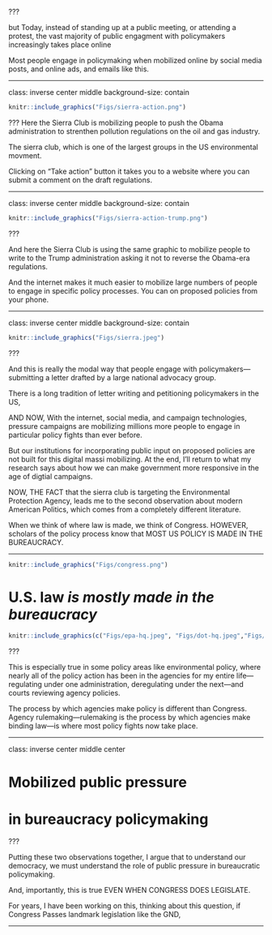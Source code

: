 <!--
An example dashboard is available here: <https://judgelord.github.io/correspondence/FERC/DOE_FERC-letter-coding.html

<!--
```r
include_graphics(here("figs", "check-company.png"))
```


```r
include_graphics(here("figs", "check-backslashes.png"))
```

# References 

```r
knitr::write_bib(c('knitr','rmarkdown','posterdown','pagedown'), 'packages.bib')
```



<!--
TODO 
Bloomington

The textrank algorithm creates a bipartite network of sentence pairs that share words and then applies Google Pagerank on the sentence network to rank sentences [@textrank]. This is the summary method I use, in part because many federal agencies used the textrank algorithm to summarize public comments. This means that the sentences chosen by textrank may be especially likely to be seen and quoted by agency officials responding to comments.  

Topic models also provide helpful summary information. Frequent and exclusive words associated with the topic(s) occurring in the highest proportions in the document may be helpful summary information. 

Similarly, the results of supervised machine classification can also simplify human coding [@Sebok2021]. For example, @Chou2019 use k-means clustering to classify sentences in audit reports and select sentences close to cluster centroids as summaries for human auditors. Humans with basic domain knowledge are well-suited to check and correct the results of machine coding. Human coders might dig deeper into cases where the machine coding looks off (given other available metadata, like associated entities, summaries, or topics). As humans do such a task, they likely learn how the classifier(s) tend to error. Future human and computational attention can then be paid to those cases. 


Nothing is language-dependent. Whereas statistical models of word frequencies require language-dependent preprocessing for dimension reduction [@Lucas2015], regex tables and text reuse are not.


# Classification 
"The tasks of estimating category percentages (quantification) or classifying individual documents (classification) both begin by analyzing a small subset of documents with (usually hand-coded) category labels." [@Jerzak2019]

The brand of linguistics that focuses on the combinations of words we use emphasises the recurring nature of phrases. 
"utterances are formed by repetition, modification, and concatenation of previously-known phrases consisting of more than one word...we speak mostly by stitching together swatches of text that we have heard before."
[@Becker1975]

Numerical representation of text documents can have an outsized impact on the results (see Denny and Spirling, 2016; Levy, Goldberg, and Dagan, 2015). 

A corpus may lack textual discrimination regarding word frequencies [@Jerzak2019], but still be classified by phrases long enough that they are highly unlikely to appear by chance. 

Another advangage of key phrases is that it cleanly allows texts to appear in multiple groups. 
--> 



<!---

class: inverse center

# The Broader Project: Public Pressure


Mobilization


(Grassroots, Astroturf, Elected officials)

↓

Getting policymakers' attention and framing policy debates

↓

Substantive policy influence

↓

Surviving judicial review

???
Hi, my name is Devin Judge-Lord; I'm a postdoc at Harvard Univ.
I am so grateful to be able to share some of my research with you.

- The paper I am presenting today is a part of a larger BOOK project EXPLORING the impact of public pressure on policymaking in the United States.

Chapters of the book cover everything from how groups mobilize people and elected officials to assessing the substantive policy influence of public pressure campaigns and then even to assessing the effects of public pressure on judicial review---whether courts uphold or strike down policies. 

---

class: inverse center

# The Broader Project: Public Pressure


Mobilization (Ch. 1-4)


(Grassroots, Astroturf, Elected officials)

↓

Getting policymakers' attention and framing policy debates (Ch. 5-6)

↓

Substantive policy influence (Ch. 7)

↓

Surviving judicial review (Ch. 8)

???
Hi, my name is Devin Judge-Lord; I'm a postdoc at Harvard Univ.
I am so grateful to be able to share some of my research with you.

- The paper I am presenting today is a part of a larger BOOK project EXPLORING the impact of public pressure on policymaking in the United States.

Chapters of the book cover everything from how groups mobilize people and elected officials, to assessing the substantive policy influence of public pressure campaigns, and then even to assessing the effects of public pressure on judicial review---whether courts uphold or strike down policies. 

---


class: inverse center

# The Broader Project: Public Pressure


Mobilization


(Grassroots, Astroturf, Elected officials)

<mark>↓

<mark>Getting policymakers' attention and framing policy debates</mark>

↓

Substantive policy influence

↓

Surviving judicial review


???

It is a middle step in the causal chain from mobilization to substantive policy influence.

Specifically, I'm going assess the aggregate effects of many linked campaigns on the discourse and issue frames in the policy process---that is, how a movement affects policymaking across institutions and over time.


???

Given  that slide, you are pro

Mobilizing in bureaucratic policymaking 

- unelected bureaucrats should not care 

--->


<!--
But before I talk about environmental justice and climate change activism, I first want to start with two broader observations about our American politics and democracy that motivate my work

---

class: inverse center middle

# Public participation

???

The first is about the nature of public participation. And I'm focusing here no participation beyond elections, but participation in particular policy debates. 

When we think about voice in government decision, the image that comes to mind might be something like this Norman Rockwell painting 

---

class: inverse center middle
background-image: URL(Figs/freedom-of-speech.jpg)
background-size: contain

???

Here a man stands up and voices his opinion at a public meeting. From is dress, we are told that he is working class, not elite, and yet he is heard. 

But a fundamental observation from the literature on public participation, going back to Verba and Nie and the vast literature on social movements, is that most people particpate when they are mobilized by public pressure campaigns run by organized groups.

To be acurate today. Rockwell would need to paint this man and his allies in matching t-shirts reading from the script provided by the mobilizing organization. 

---

class: inverse center middle


# Public participation 
# *is mobilized by groups*

???

So that is the first observation, that participation is mobilized by groups. 

---


background-image: url(Figs/EPA-protest-nurses.jpg)
background-size: cover

---

background-image: url(Figs/EPA_protest_kills_jobs.jpg)
background-size: cover

<!--

---

background-image: url(Figs/climatemarchDC.jpg)
background-size: cover

---

background-image: url(Figs/climatemarchDCej.jpg)
background-size: cover

-->

???

but Today, instead of standing up at a public meeting, or attending a protest, the vast majority of public engagment with policymakers increasingly takes place online

Most people engage in policymaking when mobilized online by social media posts, and online ads, and emails like this.

---

class: inverse center middle
background-size: contain


```r
knitr::include_graphics("Figs/sierra-action.png")
```


???
Here the Sierra Club is mobilizing people to push the Obama administration to strenthen pollution regulations on the oil and gas industry.


The sierra club, which is one of the largest groups in the US environmental movment. 

Clicking on "Take action" button it takes you to a website where you can submit a comment on the draft regulations. 

---

class: inverse center middle
background-size: contain


```r
knitr::include_graphics("Figs/sierra-action-trump.png")
```

???

And here the Sierra Club is using the same graphic to mobilize people to write to the Trump administration asking it not to reverse the Obama-era regulations. 


And the internet makes it much easier to mobilize large numbers of people to engage in specific policy processes. You can on proposed policies from your phone.

---

class: inverse center middle
background-size: contain


```r
knitr::include_graphics("Figs/sierra.jpeg")
```

???

And this is really the modal way that people engage with policymakers---submitting a letter drafted by a large national advocacy group.

There is a long tradition of letter writing and petitioning policymakers in the US,

AND NOW, With the internet, social media, and campaign technologies, pressure campaigns are mobilizing millions more people to engage in particular policy fights than ever before. 

But our institutions for incorporating public input on proposed policies are not built for this digital massi mobilizing. At the end, I'll return to what my research says about how we can make government more responsive in the age of digtial campaigns. 



NOW,  THE FACT that the sierra club is targeting the Environmental Protection Agency, leads me to the second observation about modern American Politics, which comes from a completely different literature.

When we think of where law is made, we think of Congress. 
HOWEVER, scholars of the policy process know that MOST US POLICY IS MADE IN THE BUREAUCRACY. 

---

```r
knitr::include_graphics("Figs/congress.png")
```


# U.S. law  *is mostly made in the bureaucracy*


```r
knitr::include_graphics(c("Figs/epa-hq.jpeg", "Figs/dot-hq.jpeg","Figs/usda-hq.jpeg", "Figs/fcc-hq.jpeg"))
```

???

This is especially true in some policy areas like  environmental policy, where nearly all of the policy action has been in the agencies for my entire life---regulating under one administration, deregulating under the next---and courts reviewing agency policies. 

The process by which agencies make policy is different than Congress.
Agency rulemaking---rulemaking is the process by which agencies make binding law---is where most policy fights now take place.

---


class: inverse center middle center


# Mobilized public pressure 
# in bureaucracy policymaking


???

Putting these two observations together, I argue that to understand our democracy, we must understand the role of public pressure in bureaucratic policymaking. 

And, importantly, this is true EVEN WHEN CONGRESS DOES LEGISLATE.

For years, I have been working on this, thinking about this question, if Congress Passes landmark legislation like the GND, 

---
